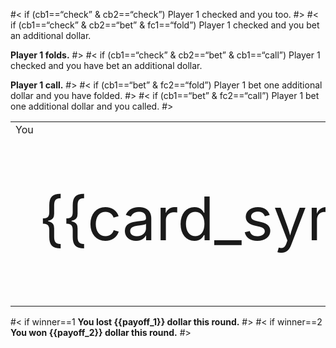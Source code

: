 #< if (cb1=="check" & cb2=="check")
Player 1 checked and you too.
#>
#< if (cb1=="check" & cb2=="bet" & fc1=="fold")
Player 1 checked and you bet an additional dollar.

<b>Player 1 folds.</b>
#>
#< if (cb1=="check" & cb2=="bet" & cb1=="call")
Player 1 checked and you have bet an additional dollar.

<b>Player 1 call.</b>
#>
#< if (cb1=="bet" & fc2=="fold")
Player 1 bet one additional dollar and you have folded.
#>
#< if (cb1=="bet" & fc2=="call")
Player 1 bet one additional dollar and you called.
#>

<table>
<tr>
  <td style="font-size: 100%;">You</td>
  <td style="font-size: 100%; padding-left: 20px">Player 1</td>
</tr>
<tr>
  <td style="font-size: 600%;">{{card_sym[2]}}</td>
  <td style="font-size: 600%; padding-left: 20px;">{{ifelse(is_true(fc1=="fold" | fc2=="fold"),"?",card_sym[1])}}</td>
</tr>
</table>

#< if winner==1
<b>You lost {{payoff_1}} dollar this round.</b>
#>
#< if winner==2
<b>You won {{payoff_2}} dollar this round.</b>
#>



